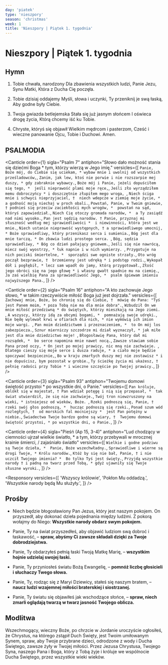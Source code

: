 ```yaml
---
day: 'piatek'
type: 'nieszpory'
season: 'christmas'
week: 1
title: 'Nieszpory | Piątek 1. tygodnia'
---
```


# Nieszpory | Piątek 1. tygodnia

<OpeningVersicle />

## Hymn

1. Tobie chwała, narodzony
   Dla zbawienia wszystkich ludzi,
   Panie Jezu, Synu Matki,
   Która z Ducha Cię poczęła.

2. Tobie dzisiaj oddajemy
   Myśli, słowa i uczynki,
   Ty przeniknij je swą łaską,
   Aby godne były Ciebie.

3. Twoja gwiazda betlejemska
   Stała się już jasnym słońcem
   I oświeca drogę życia,
   Którą chcemy iść ku Tobie.

4. Chryste, któryś się objawił
   Wielkim mędrcom i pasterzom,
   Cześć i wieczne panowanie
   Ojcu, Tobie i Duchowi. Amen.

## PSALMODIA

<Canticle
  order={1}
  sigla="Psalm 7"
  antiphon="Słowo dało możność stania się dziećmi Boga * tym, którzy wierzą w Jego imię."
  versicles={[
    `Panie, Boże mój, do Ciebie się uciekam, *
wybaw mnie i uwolnij od wszystkich prześladowców,`,
    `Zanim, jak lew, ktoś nie porwie i nie rozszarpie mej duszy, *
gdy zabraknie wybawcy.`,
    `Boże mój i Panie, jeżeli dopuściłem się tego, * 
jeśli nieprawość plami moje ręce,`,
    `Jeśli zło wyrządziłem memu dobroczyńcy *
i doszczętnie złupiłem mego wroga, `,
    `Niech ściga mnie i schwyci nieprzyjaciel, † 
niech wdepcze w ziemię moje życie, *
a godność moją niechaj w proch obali.`,
    `Powstań, Panie, w Twoim gniewie, †
podnieś się przeciw zaciekłości mych wrogów, * 
powstań na sąd, któryś zapowiedział.`,
    `Niech Cię otoczy gromada narodów, * 
a Ty zasiądź nad nimi wysoko.`,
    `Pan jest sędzią narodów. †
Panie, przyznaj mi słuszność według mej sprawiedliwości * 
i niewinności, która jest we mnie.`,
    `Niech ustanie nieprawość występnych, †
a sprawiedliwego umocnij, *
Boże sprawiedliwy, który przenikasz serca i sumienia.`,
    `Bóg jest dla mnie tarczą, *
On zbawia ludzi prostego serca. `,
    `Bóg, sędzia sprawiedliwy, *
Bóg co dzień pałający gniewem.`,
    `Jeśli się nie nawrócą, miecz swój wyostrzy, *
łuk napnie i w nich wymierzy. `,
    `Przygotuje na nich pociski śmiertelne, * 
sporządzi swe ogniste strzały.`,
    `Oto wróg począł bezprawie, † 
brzemienny jest udręką *
i podstęp rodzi.`,
    `Wykopał dół i pogłębił, *
lecz sam wpadł do jamy, którą przygotował.`,
    `Złość jego obróci się na jego głowę *
i własny gwałt spadnie mu na ciemię.`,
    `Ja zaś wielbię Pana za sprawiedliwość Jego, * 
psalm śpiewam imieniu najwyższego Pana.`,
  ]}
/>

<Canticle
  order={2}
  sigla="Psalm 16"
  antiphon="A kto zachowuje Jego słowo, * w takim rzeczywiście miłość Boga już jest dojrzała."
  versicles={[
    `Zachowaj mnie, Boże, bo chronię się do Ciebie, † 
mówię do Pana: "Tyś jest Panem moim, *
poza Tobą nie ma dla mnie dobra".`,
    `Wzbudził On we mnie miłość przedziwną *
do świętych, którzy mieszkają na Jego ziemi. `,
    `A wszyscy, którzy idą za obcymi bogami, * 
pomnażają swoje udręki.`,
    `Nie będę wylewał krwi w ofiarach dla nich, *
nie wymówią ich imion moje wargi. `,
    `Pan moim dziedzictwem i przeznaczeniem, * 
to On mój los zabezpiecza.`,
    `Sznur mierniczy szczodrze mi dział wyznaczył, *
jak miłe jest dla mnie dziedzictwo moje! `,
    `Błogosławię Pana, który dał mi rozsądek, * 
bo serce napomina mnie nawet nocą.`,
    `Zawsze stawiam sobie Pana przed oczy, *
On jest po mojej prawicy, nic mną nie zachwieje. `,
    `Dlatego cieszy się moje serce i dusza raduje, *
a ciało moje będzie spoczywać bezpiecznie,`,
    `Bo w kraju zmarłych duszy mej nie zostawisz *
i nie dopuścisz, bym pozostał w grobie.`,
    `Ty ścieżkę życia mi ukażesz, †
pełnię radości przy Tobie *
i wieczne szczęście po Twojej prawicy.`,
  ]}
/>

<Canticle
  order={3}
  sigla="Psalm 93"
  antiphon="Twojemu domowi świętość przystoi * po wszystkie dni, o Panie."
  versicles={[
    `Pan króluje, oblókł się w majestat, †
Pan wdział potęgę i nią się przepasał, * 
tak świat utwierdził, że się nie zachwieje.`,
    `Twój tron niewzruszony na wieki, *
istniejesz od wieków, Boże. `,
    `Rzeki podnoszą się, Panie, † 
rzeki swój głos podnoszą, * 
hucząc podnoszą się rzeki.`,
    `Ponad szum wód rozległych, † 
od morskich fal mocniejszy * 
jest Pan potężny w niebie.`,
    `Świadectwa Twoje bardzo godne są wiary, † 
Twojemu domowi świętość przystoi, *
po wszystkie dni, o Panie.`,
  ]}
/>

<Canticle
  order={4}
  sigla="Pieśń (Ap 15, 3-4)"
  antiphon="Lud chodzący w ciemności ujrzał wielkie światło, * a tym, którzy przebywali w mrocznej krainie śmierci, / zajaśniało światło"
  versicles={[
    `Wielkie i godne podziwu są Twoje dzieła, * 
Panie, Boże wszechwładny.`,
    `Sprawiedliwe i wierne są drogi Twoje, *
Królu narodów.`,
    `Któż by się nie bał, Panie, †
i nie uczcił Twojego imienia? * 
Bo tylko Tyś jest święty.`,
    `Przyjdą wszystkie narody †
i padną na twarz przed Tobą, *
gdyż ujawniły się Twoje słuszne wyroki.`,
  ]}
/>

<Passage
  sigla="Rz 16, 25-27"
  passage="Temu, który ma moc utwierdzić was zgodnie z Ewangelią i moim głoszeniem Jezusa Chrystusa, zgodnie z objawioną tajemnicą, dla dawnych wieków ukrytą, teraz jednak ujawnioną, a przez pisma prorockie na rozkaz odwiecznego Boga wszystkim narodom obwieszczoną, dla skłonienia ich do posłuszeństwa wierze, Bogu, który jedynie jest mądry, przez Jezusa Chrystusa, niech będzie chwała na wieki wieków! Amen."
/>

<Responsory
  versicles={[
    'Wszyscy królowie',
    'Pokłon Mu oddadzą.',
    'Wszystkie narody będą Mu służyły.',
  ]}
/>

<Magnificat antiphon="Z Egiptu przywołałem mojego Syna, * który przyjdzie, aby lud swój zbawić." />

## Prośby

- Niech będzie błogosławiony Pan Jezus, który jest naszym pokojem. On przyszedł, aby dokonać dzieła pojednania między ludźmi. Z pokorą wołajmy do Niego: **Wszystkie narody obdarz swym pokojem.**

- Panie, Ty na świat przyszedłeś, aby objawić ludziom swą dobroć i łaskawość, – **spraw, abyśmy Ci zawsze składali dzięki za Twoje dobrodziejstwa.**

- Panie, Ty obdarzyłeś pełnią łaski Twoją Matkę Marię, – **wszystkim hojnie udzielaj swojej łaski.**

- Panie, Ty przyniosłeś światu Bożą Ewangelię, – **pomnóż liczbę głosicieli i słuchaczy Twego słowa.**

- Panie, Ty, rodząc się z Maryi Dziewicy, stałeś się naszym bratem, – **naucz ludzi wzajemnej miłości braterskiej i siostrzanej.**

- Panie, Ty światu się objawiłeś jak wschodzące słońce, – **spraw, niech zmarli oglądają twarzą w twarz jasność Twojego oblicza.**

<CustomIntercessions />

<KyrieEleison />

<LordsPrayer />

## Modlitwa

Wszechmogący, wieczny Boże, po chrzcie w Jordanie uroczyście ogłosiłeś, że Chrystus, na którego zstąpił Duch Święty, jest Twoim umiłowanym Synem, spraw, aby Twoje przybrane dzieci, odrodzone z wody i Ducha Świętego, zawsze żyły w Twojej miłości. Przez Jezusa Chrystusa, Twojego Syna, naszego Pana i Boga, który z Tobą żyje i króluje we wspólnocie Ducha Świętego, przez wszystkie wieki wieków.

<Amen />

<BlessingAndConcludingVersicle />

<SalveRegina />
